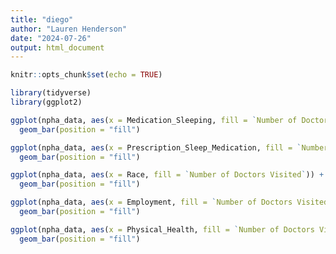 ```yaml
---
title: "diego"
author: "Lauren Henderson"
date: "2024-07-26"
output: html_document
---
```


```r
knitr::opts_chunk$set(echo = TRUE)
```

```r
library(tidyverse)
library(ggplot2)

ggplot(npha_data, aes(x = Medication_Sleeping, fill = `Number of Doctors Visited`)) +
  geom_bar(position = "fill")
```

```r
ggplot(npha_data, aes(x = Prescription_Sleep_Medication, fill = `Number of Doctors Visited`)) +
  geom_bar(position = "fill")
```



```r
ggplot(npha_data, aes(x = Race, fill = `Number of Doctors Visited`)) +
  geom_bar(position = "fill")
```


```r
ggplot(npha_data, aes(x = Employment, fill = `Number of Doctors Visited`)) +
  geom_bar(position = "fill")
```



```r
ggplot(npha_data, aes(x = Physical_Health, fill = `Number of Doctors Visited`)) +
  geom_bar(position = "fill")
```
